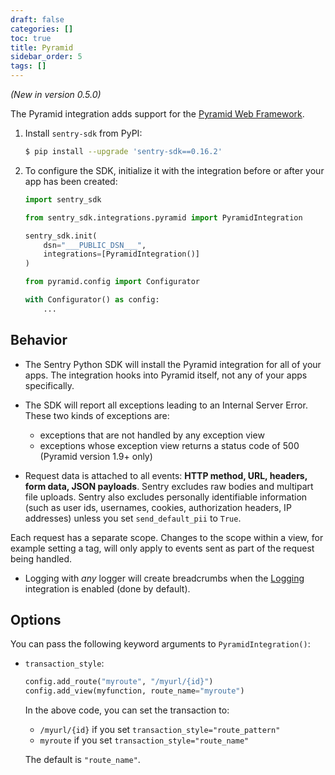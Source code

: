 ```yaml
---
draft: false
categories: []
toc: true
title: Pyramid
sidebar_order: 5
tags: []
---
```


_(New in version 0.5.0)_

The Pyramid integration adds support for the [Pyramid Web
Framework](https://trypyramid.com/).

1. Install `sentry-sdk` from PyPI:

   ```bash
   $ pip install --upgrade 'sentry-sdk==0.16.2'
   ```

2. To configure the SDK, initialize it with the integration before or after your app has been created:

   ```python
   import sentry_sdk

   from sentry_sdk.integrations.pyramid import PyramidIntegration

   sentry_sdk.init(
       dsn="___PUBLIC_DSN___",
       integrations=[PyramidIntegration()]
   )

   from pyramid.config import Configurator

   with Configurator() as config:
       ...
   ```

<!-- TODO-ADD-VERIFICATION-EXAMPLE -->

## Behavior

- The Sentry Python SDK will install the Pyramid integration for all of your apps. The integration hooks into Pyramid itself, not any of your apps specifically.

- The SDK will report all exceptions leading to an Internal Server Error. These two kinds of exceptions are:

  - exceptions that are not handled by any exception view
  - exceptions whose exception view returns a status code of 500 (Pyramid version 1.9+ only)

- Request data is attached to all events: **HTTP method, URL, headers, form data, JSON payloads**. Sentry excludes raw bodies and multipart file uploads. Sentry also excludes personally identifiable information (such as user ids, usernames, cookies, authorization headers, IP addresses) unless you set `send_default_pii` to `True`.

Each request has a separate scope. Changes to the scope within a view, for example setting a tag, will only apply to events sent as part of the request being handled.

- Logging with _any_ logger will create breadcrumbs when
  the [Logging](/platforms/python/logging/)
  integration is enabled (done by default).

## Options

You can pass the following keyword arguments to `PyramidIntegration()`:

- `transaction_style`:

  ```python
  config.add_route("myroute", "/myurl/{id}")
  config.add_view(myfunction, route_name="myroute")
  ```

  In the above code, you can set the transaction to:

  - `/myurl/{id}` if you set `transaction_style="route_pattern"`
  - `myroute` if you set `transaction_style="route_name"`

  The default is `"route_name"`.
